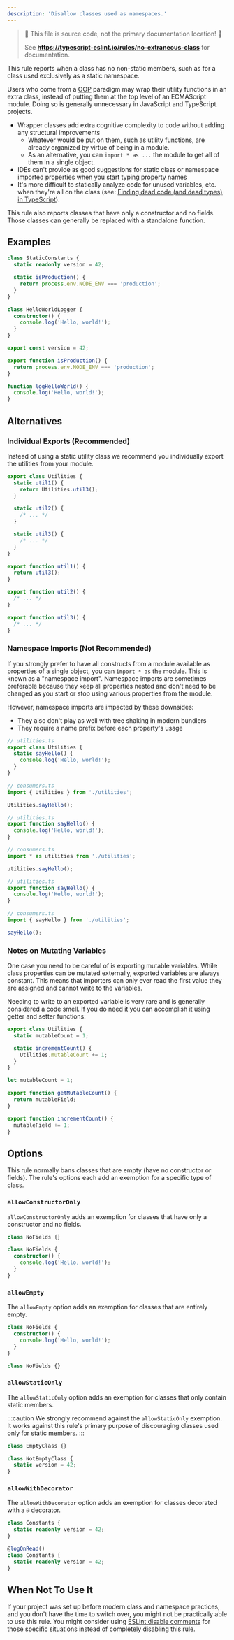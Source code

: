 ```yaml
---
description: 'Disallow classes used as namespaces.'
---
```



> 🛑 This file is source code, not the primary documentation location! 🛑
>
> See **https://typescript-eslint.io/rules/no-extraneous-class** for documentation.

This rule reports when a class has no non-static members, such as for a class used exclusively as a static namespace.

Users who come from a [OOP](https://en.wikipedia.org/wiki/Object-oriented_programming) paradigm may wrap their utility functions in an extra class, instead of putting them at the top level of an ECMAScript module.
Doing so is generally unnecessary in JavaScript and TypeScript projects.

- Wrapper classes add extra cognitive complexity to code without adding any structural improvements
  - Whatever would be put on them, such as utility functions, are already organized by virtue of being in a module.
  - As an alternative, you can `import * as ...` the module to get all of them in a single object.
- IDEs can't provide as good suggestions for static class or namespace imported properties when you start typing property names
- It's more difficult to statically analyze code for unused variables, etc. when they're all on the class (see: [Finding dead code (and dead types) in TypeScript](https://effectivetypescript.com/2020/10/20/tsprune)).

This rule also reports classes that have only a constructor and no fields.
Those classes can generally be replaced with a standalone function.

## Examples

<Tabs>
<TabItem value="❌ Incorrect">

```ts
class StaticConstants {
  static readonly version = 42;

  static isProduction() {
    return process.env.NODE_ENV === 'production';
  }
}

class HelloWorldLogger {
  constructor() {
    console.log('Hello, world!');
  }
}
```

</TabItem>
<TabItem value="✅ Correct">

```ts
export const version = 42;

export function isProduction() {
  return process.env.NODE_ENV === 'production';
}

function logHelloWorld() {
  console.log('Hello, world!');
}
```

</TabItem>
</Tabs>

## Alternatives

### Individual Exports (Recommended)

Instead of using a static utility class we recommend you individually export the utilities from your module.

<Tabs>
<TabItem value="❌ Incorrect">

```ts
export class Utilities {
  static util1() {
    return Utilities.util3();
  }

  static util2() {
    /* ... */
  }

  static util3() {
    /* ... */
  }
}
```

</TabItem>
<TabItem value="✅ Correct">

```ts
export function util1() {
  return util3();
}

export function util2() {
  /* ... */
}

export function util3() {
  /* ... */
}
```

</TabItem>
</Tabs>

### Namespace Imports (Not Recommended)

If you strongly prefer to have all constructs from a module available as properties of a single object, you can `import * as` the module.
This is known as a "namespace import".
Namespace imports are sometimes preferable because they keep all properties nested and don't need to be changed as you start or stop using various properties from the module.

However, namespace imports are impacted by these downsides:

- They also don't play as well with tree shaking in modern bundlers
- They require a name prefix before each property's usage

<Tabs>
<TabItem value="❌ Incorrect">

```ts
// utilities.ts
export class Utilities {
  static sayHello() {
    console.log('Hello, world!');
  }
}

// consumers.ts
import { Utilities } from './utilities';

Utilities.sayHello();
```

</TabItem>
<TabItem value="⚠️ Namespace Imports">

```ts
// utilities.ts
export function sayHello() {
  console.log('Hello, world!');
}

// consumers.ts
import * as utilities from './utilities';

utilities.sayHello();
```

</TabItem>
<TabItem value="✅ Standalone Imports">

```ts
// utilities.ts
export function sayHello() {
  console.log('Hello, world!');
}

// consumers.ts
import { sayHello } from './utilities';

sayHello();
```

</TabItem>
</Tabs>

### Notes on Mutating Variables

One case you need to be careful of is exporting mutable variables.
While class properties can be mutated externally, exported variables are always constant.
This means that importers can only ever read the first value they are assigned and cannot write to the variables.

Needing to write to an exported variable is very rare and is generally considered a code smell.
If you do need it you can accomplish it using getter and setter functions:

<Tabs>
<TabItem value="❌ Incorrect">

```ts
export class Utilities {
  static mutableCount = 1;

  static incrementCount() {
    Utilities.mutableCount += 1;
  }
}
```

</TabItem>
<TabItem value="✅ Correct">

```ts
let mutableCount = 1;

export function getMutableCount() {
  return mutableField;
}

export function incrementCount() {
  mutableField += 1;
}
```

</TabItem>
</Tabs>

## Options

This rule normally bans classes that are empty (have no constructor or fields).
The rule's options each add an exemption for a specific type of class.

### `allowConstructorOnly`

`allowConstructorOnly` adds an exemption for classes that have only a constructor and no fields.

<Tabs>
<TabItem value="❌ Incorrect">

```ts option='{ "allowConstructorOnly": true }'
class NoFields {}
```

</TabItem>
<TabItem value="✅ Correct">

```ts option='{ "allowConstructorOnly": true }'
class NoFields {
  constructor() {
    console.log('Hello, world!');
  }
}
```

</TabItem>
</Tabs>

### `allowEmpty`

The `allowEmpty` option adds an exemption for classes that are entirely empty.

<Tabs>
<TabItem value="❌ Incorrect">

```ts option='{ "allowEmpty": true }'
class NoFields {
  constructor() {
    console.log('Hello, world!');
  }
}
```

</TabItem>
<TabItem value="✅ Correct">

```ts option='{ "allowEmpty": true }'
class NoFields {}
```

</TabItem>
</Tabs>

### `allowStaticOnly`

The `allowStaticOnly` option adds an exemption for classes that only contain static members.

:::caution
We strongly recommend against the `allowStaticOnly` exemption.
It works against this rule's primary purpose of discouraging classes used only for static members.
:::

<Tabs>
<TabItem value="❌ Incorrect">

```ts option='{ "allowStaticOnly": true }'
class EmptyClass {}
```

</TabItem>
<TabItem value="✅ Correct">

```ts option='{ "allowStaticOnly": true }'
class NotEmptyClass {
  static version = 42;
}
```

</TabItem>
</Tabs>

### `allowWithDecorator`

The `allowWithDecorator` option adds an exemption for classes decorated with a `@` decorator.

<Tabs>
<TabItem value="❌ Incorrect">

```ts option='{ "allowWithDecorator": true }'
class Constants {
  static readonly version = 42;
}
```

</TabItem>
<TabItem value="✅ Correct">

```ts option='{ "allowWithDecorator": true }'
@logOnRead()
class Constants {
  static readonly version = 42;
}
```

</TabItem>
</Tabs>

## When Not To Use It

If your project was set up before modern class and namespace practices, and you don't have the time to switch over, you might not be practically able to use this rule.
You might consider using [ESLint disable comments](https://eslint.org/docs/latest/use/configure/rules#using-configuration-comments-1) for those specific situations instead of completely disabling this rule.
